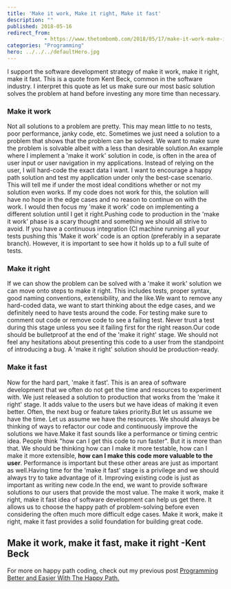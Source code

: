 ```yaml
---
title: 'Make it work, Make it right, Make it fast'
description: ""
published: 2018-05-16
redirect_from: 
            - https://www.thetombomb.com/2018/05/17/make-it-work-make-it-right-make-it-fast/
categories: "Programming"
hero: ../../../defaultHero.jpg
---
```

I support the software development strategy of make it work, make it right, make it fast. This is a quote from Kent Beck, common in the software industry. I interpret this quote as let us make sure our most basic solution solves the problem at hand before investing any more time than necessary.

### Make it work

Not all solutions to a problem are pretty. This may mean little to no tests, poor performance, janky code, etc. Sometimes we just need a solution to a problem that shows that the problem can be solved. We want to make sure the problem is solvable albeit with a less than desirable solution.An example where I implement a 'make it work' solution in code, is often in the area of user input or user navigation in my applications. Instead of relying on the user, I will hard-code the exact data I want. I want to encourage a happy path solution and test my application under only the best-case scenario. This will tell me if under the most ideal conditions whether or not my solution even works. If my code does not work for this, the solution will have no hope in the edge cases and no reason to continue on with the work. I would then focus my 'make it work' code on implementing a different solution until I get it right.Pushing code to production in the 'make it work' phase is a scary thought and something we should all strive to avoid. If you have a continuous integration (CI machine running all your tests pushing this 'Make it work' code is an option (preferably in a separate branch). However, it is important to see how it holds up to a full suite of tests.

### Make it right

If we can show the problem can be solved with a 'make it work' solution we can move onto steps to make it right. This includes tests, proper syntax, good naming conventions, extensibility, and the like.We want to remove any hard-coded data, we want to start thinking about the edge cases, and we definitely need to have tests around the code. For testing make sure to comment out code or remove code to see a failing test. Never trust a test during this stage unless you see it failing first for the right reason.Our code should be bulletproof at the end of the 'make it right' stage. We should not feel any hesitations about presenting this code to a user from the standpoint of introducing a bug. A 'make it right' solution should be production-ready.

### Make it fast

Now for the hard part, 'make it fast'. This is an area of software development that we often do not get the time and resources to experiment with. We just released a solution to production that works from the 'make it right' stage. It adds value to the users but we have ideas of making it even better. Often, the next bug or feature takes priority.But let us assume we have the time. Let us assume we have the resources. We should always be thinking of ways to refactor our code and continuously improve the solutions we have.Make it fast sounds like a performance or timing centric idea. People think "how can I get this code to run faster". But it is more than that. We should be thinking how can I make it more testable, how can I make it more extensible, **how can I make this code more valuable to the user**. Performance is important but these other areas are just as important as well.Having time for the 'make it fast' stage is a privilege and we should always try to take advantage of it. Improving existing code is just as important as writing new code.In the end, we want to provide software solutions to our users that provide the most value. The make it work, make it right, make it fast idea of software development can help us get there. It allows us to choose the happy path of problem-solving before even considering the often much more difficult edge cases. Make it work, make it right, make it fast provides a solid foundation for building great code.

## Make it work, make it fast, make it right -Kent Beck

For more on happy path coding, check out my previous post [Programming Better and Easier With The Happy Path.](https://thetombomb.com/2017/04/18/programming-better-and-easier-with-the-happy-path/)
